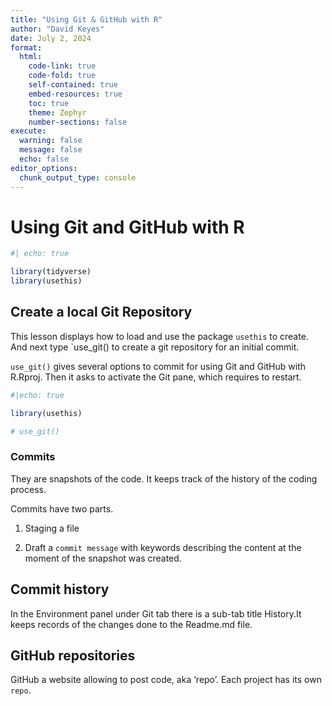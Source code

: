 ```yaml
---
title: "Using Git & GitHub with R"
author: "David Keyes"
date: July 2, 2024
format:
  html:
    code-link: true
    code-fold: true
    self-contained: true
    embed-resources: true
    toc: true
    theme: Zephyr
    number-sections: false
execute: 
  warning: false
  message: false
  echo: false
editor_options: 
  chunk_output_type: console
---
```


# Using Git and GitHub with R

```r
#| echo: true

library(tidyverse)
library(usethis)

```

## Create a local Git Repository

This lesson displays how to load and use the package `usethis` to create. And next type \`use_git() to create a git repository for an initial commit.

`use_git()` gives several options to commit for using Git and GitHub with R.Rproj. Then it asks to activate the Git pane, which requires to restart.

```r
#|echo: true

library(usethis)

# use_git()

```

### Commits

They are snapshots of the code. It keeps track of the history of the coding process.

Commits have two parts.

1.  Staging a file

2.  Draft a `commit message` with keywords describing the content at the moment of the snapshot was created.

## Commit history

In the Environment panel under Git tab there is a sub-tab title History.It keeps records of the changes done to the Readme.md file.

## GitHub repositories

GitHub a website allowing to post code, aka 'repo'. Each project has its own `repo`.
